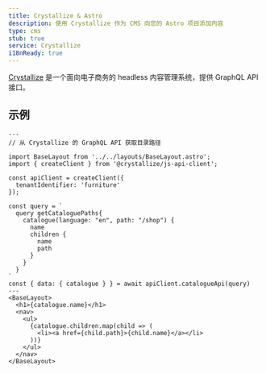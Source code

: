 ```yaml
---
title: Crystallize & Astro
description: 使用 Crystallize 作为 CMS 向您的 Astro 项目添加内容
type: cms
stub: true
service: Crystallize
i18nReady: true
---
```

[Crystallize](https://crystallize.com/) 是一个面向电子商务的 headless 内容管理系统，提供 GraphQL API 接口。
## 示例

```astro title="src/pages/index.astro"
---
// 从 Crystallize 的 GraphQL API 获取目录路径

import BaseLayout from '../../layouts/BaseLayout.astro';
import { createClient } from '@crystallize/js-api-client';

const apiClient = createClient({
  tenantIdentifier: 'furniture'
});

const query = `
  query getCataloguePaths{
    catalogue(language: "en", path: "/shop") {
      name
      children {
        name
        path
      }
    }
  }
`
const { data: { catalogue } } = await apiClient.catalogueApi(query)
---
<BaseLayout>
  <h1>{catalogue.name}</h1>
  <nav>
    <ul>
      {catalogue.children.map(child => (
        <li><a href={child.path}>{child.name}</a></li>
      ))}
    </ul>
  </nav>
</BaseLayout>
```